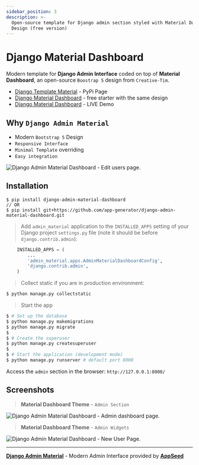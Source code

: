 ```yaml
---
sidebar_position: 3
description: >-
  Open-source template for Django admin section styled with Material Dashboard
  Design (free version)
---
```


# Django Material Dashboard

Modern template for **Django Admin Interface** coded on top of **Material Dashboard**, an open-source `Boostrap 5` design from `Creative-Tim`.

- [Django Template Material](https://pypi.org/project/django-admin-material-dashboard/) - PyPi Page
- [Django Material Dashboard](https://appseed.us/product/material-dashboard/django/) - free starter with the same design
- [Django Material Dashboard](https://django-material-dashboard.appseed-srv1.com/) - LIVE Demo

## Why `Django Admin Material`

- Modern `Bootstrap 5` Design
- `Responsive Interface`
- `Minimal Template` overriding
- `Easy integration`

![Django Admin Material Dashboard - Edit users page.](https://user-images.githubusercontent.com/51070104/169301658-6cf27993-c451-4cd4-9ffa-2968b8981167.png)

## Installation

```
$ pip install django-admin-material-dashboard
// OR
$ pip install git+https://github.com/app-generator/django-admin-material-dashboard.git
```

> Add `admin_material` application to the `INSTALLED_APPS` setting of your Django project `settings.py` file (note it should be before `django.contrib.admin`):

```python
    INSTALLED_APPS = (
        ...
        'admin_material.apps.AdminMaterialDashboardConfig',
        'django.contrib.admin',
    )
```

> Collect static if you are in production environment:

```bash
$ python manage.py collectstatic
```

> Start the app

```bash
$ # Set up the database
$ python manage.py makemigrations
$ python manage.py migrate
$
$ # Create the superuser
$ python manage.py createsuperuser
$
$ # Start the application (development mode)
$ python manage.py runserver # default port 8000
```

Access the `admin` section in the browser: `http://127.0.0.1:8000/`

## Screenshots

> **Material Dashboard Theme** - `Admin Section`

![Django Admin Material Dashboard - Admin dashboard page.](https://user-images.githubusercontent.com/51070104/196743760-6e0e1930-8233-421c-ac53-d65c273b00dc.png)

> **Material Dashboard Theme** - `Admin Widgets`

![Django Admin Material Dashboard - New User Page.](https://user-images.githubusercontent.com/51070104/196743821-2e140dd8-fe15-4615-9e9f-0467900b1a1b.png)

---

[**Django Admin Material**](https://github.com/app-generator/django-admin-material-dashboard) - Modern Admin Interface provided by [**AppSeed**](https://appseed.us/)

